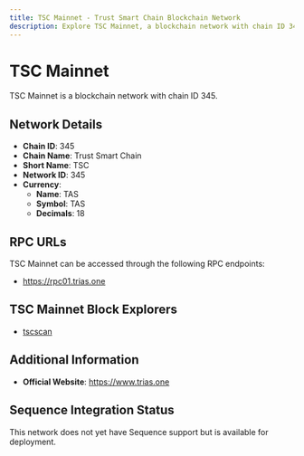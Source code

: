 ```yaml
--- 
title: TSC Mainnet - Trust Smart Chain Blockchain Network
description: Explore TSC Mainnet, a blockchain network with chain ID 345. Learn about its native currency, TAS, and how to interact with the network.
---
```


# TSC Mainnet

TSC Mainnet is a blockchain network with chain ID 345.

## Network Details

- **Chain ID**: 345
- **Chain Name**: Trust Smart Chain
- **Short Name**: TSC
- **Network ID**: 345
- **Currency**: 
  - **Name**: TAS
  - **Symbol**: TAS
  - **Decimals**: 18

## RPC URLs

TSC Mainnet can be accessed through the following RPC endpoints:

- https://rpc01.trias.one

## TSC Mainnet Block Explorers

- [tscscan](https://www.tscscan.io)

## Additional Information

- **Official Website**: https://www.trias.one

## Sequence Integration Status

This network does not yet have Sequence support but is available for deployment.
